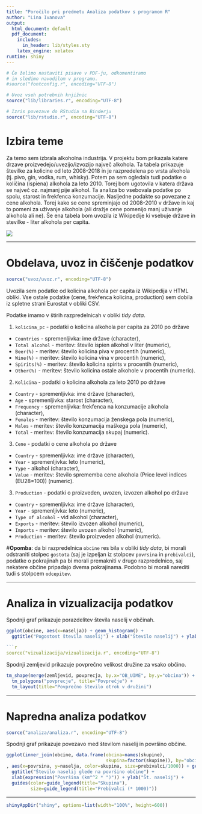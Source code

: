 ```yaml
---
title: "Poročilo pri predmetu Analiza podatkov s programom R"
author: "Lina Ivanova"
output:
  html_document: default
  pdf_document:
    includes:
      in_header: lib/styles.sty
    latex_engine: xelatex
runtime: shiny
---
```


```r
# Če želimo nastaviti pisave v PDF-ju, odkomentiramo
# in sledimo navodilom v programu.
#source("fontconfig.r", encoding="UTF-8")

# Uvoz vseh potrebnih knjižnic
source("lib/libraries.r", encoding="UTF-8")
```

```r
# Izris povezave do RStudia na Binderju
source("lib/rstudio.r", encoding="UTF-8")
```

# Izbira teme

Za temo sem izbrala alkoholna industrija. 
V projektu bom prikazala katere drzave proizvedejo/uvezijo/izvozijo največ alkohola. Ta tabela prikazuje številke za kolicine od leto 2008-2018 in je razpredelena po vrsta alkohola (tj. pivo, gin, vodka, rum, whisky). Potem pa sem ogledala tudi podatke o količina (ispiena) alkohola za leto 2010. Torej bom ugotovila v katera država se največ oz. najmanj pije alkohol. Ta analiza bo vsebovala podatke po spolu, starost in frekfenca konzumacije. Nasljedne podakte so povezane z cene alkohola. Torej kako se cene spreminjajo od 2008-2010 v države in kaj to pomeni za uživanje alkohola (ali dražje cene pomenijo manj uživanje alkohola ali ne). Še ena tabela bom uvozila iz Wikipedije ki vsebuje države in stevilke - liter alkohola per capita. 

![](slike/alcohol.png)

***

# Obdelava, uvoz in čiščenje podatkov

```r
source("uvoz/uvoz.r", encoding="UTF-8")
```

Uvozila sem podatke od kolicina alkohola per capita iz Wikipedija v HTML obliki. Vse ostale podatke (cene, frekfenca kolicina, production) sem dobila iz spletne strani Eurostat v obliki CSV. 

Podatke imamo v štirih razpredelnicah v obliki *tidy data*.

1. `kolicina_pc` - podatki o kolicina alkohola per capita za 2010 po države
  - `Countries` - spremenljivka: ime države (character),
  - `Total alcohol` - meritev: število ispien alkohol v liter (numeric),
  - `Beer(%)` - meritev: število kolicina piva v procentih  (numeric),
  - `Wine(%)` - meritev: število kolicina vina v procentih  (numeric),
  - `Spirits(%)` - meritev: število kolicina spirits v procentih  (numeric),
  - `Other(%)` - meritev: število kolicina ostale alkohole v procentih  (numeric).

2. `Kolicina` - podatki o kolicina alkohola za leto 2010 po države
  - `Country` - spremenljivka: ime države (character),
  - `Age` - spremenljivka: starost (character),
  - `Frequency` - spremenljivka: frekfenca na konzumacije alkohola (character),
  - `Females` - meritev: število konzumacija ženskega pola (numeric),
  - `Males` - meritev: število konzumacija maškega pola (numeric),
  - `Total` - meritev: število konzumacija skupaj (numeric).
  
3. `Cene` - podatki o cene alkohola po države
  - `Country` - spremenljivka: ime države (character),
  - `Year` - spremenljivka: leto  (numeric),
  - `Type` - alkohol (character),
  - `Value` - meritev: število sprememba cene alkohola (Price level indices (EU28=100)) (numeric).
  
3. `Production` - podatki o proizveden, uvozen, izvozen alkohol po države
  - `Country` - spremenljivka: ime države (character),
  - `Year` - spremenljivka: leto  (numeric),
  - `Type of alcohol` - vid alkohol (character),
  - `Exports` - meritev: število izvozen alkohol (numeric),
  - `Imports` - meritev: število uvozen alkohol (numeric),
  - `Production` - meritev: število proizveden alkohol (numeric).
  
  
#**Opomba**: da bi razpredelnica `obcine` res bila v obliki *tidy data*, bi morali odstraniti stolpec `gostota` (saj je izpeljan iz stolpcev `povrsina` in `prebivalci`), podatke o pokrajinah pa bi morali premakniti v drugo razpredelnico, saj nekatere občine pripadajo dvema pokrajinama. Podobno bi morali narediti tudi s stolpcem `odcepitev`.

***

# Analiza in vizualizacija podatkov

Spodnji graf prikazuje porazdelitev števila naselij v občinah.

```r
ggplot(obcine, aes(x=naselja)) + geom_histogram() +
  ggtitle("Pogostost števila naselij") + xlab("Število naselij") + ylab("Število občin")

```r
source("vizualizacija/vizualizacija.r", encoding="UTF-8")
```

Spodnji zemljevid prikazuje povprečno velikost družine za vsako občino.

```r
tm_shape(merge(zemljevid, povprecja, by.x="OB_UIME", by.y="obcina")) +
  tm_polygons("povprecje", title="Povprečje") +
  tm_layout(title="Povprečno število otrok v družini")
```

***

# Napredna analiza podatkov

```r
source("analiza/analiza.r", encoding="UTF-8")
```

Spodnji graf prikazuje povezavo med številom naselij in površino občine.

```r
ggplot(inner_join(obcine, data.frame(obcina=names(skupine),
                                     skupina=factor(skupine)), by="obcina")
, aes(x=povrsina, y=naselja, color=skupina, size=prebivalci/1000)) + geom_point() +
  ggtitle("Število naselij glede na površino občine") +
  xlab(expression("Površina (km"^2 * ")")) + ylab("Št. naselij") +
  guides(color=guide_legend(title="Skupina"),
         size=guide_legend(title="Prebivalci (* 1000)"))
```

***

```r
shinyAppDir("shiny", options=list(width="100%", height=600))
```
